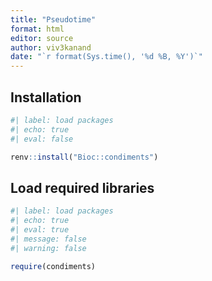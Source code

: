 ```yaml
---
title: "Pseudotime"
format: html
editor: source
author: viv3kanand
date: "`r format(Sys.time(), '%d %B, %Y')`"
---
```



## Installation

```r
#| label: load packages
#| echo: true
#| eval: false

renv::install("Bioc::condiments")
```


## Load required libraries

```r
#| label: load packages
#| echo: true
#| eval: true
#| message: false
#| warning: false

require(condiments)
```


